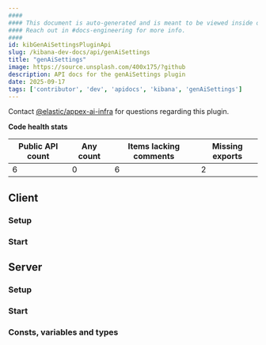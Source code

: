 ```yaml
---
####
#### This document is auto-generated and is meant to be viewed inside our experimental, new docs system.
#### Reach out in #docs-engineering for more info.
####
id: kibGenAiSettingsPluginApi
slug: /kibana-dev-docs/api/genAiSettings
title: "genAiSettings"
image: https://source.unsplash.com/400x175/?github
description: API docs for the genAiSettings plugin
date: 2025-09-17
tags: ['contributor', 'dev', 'apidocs', 'kibana', 'genAiSettings']
---
```




Contact [@elastic/appex-ai-infra](https://github.com/orgs/elastic/teams/appex-ai-infra) for questions regarding this plugin.

**Code health stats**

| Public API count  | Any count | Items lacking comments | Missing exports |
|-------------------|-----------|------------------------|-----------------|
| 6 | 0 | 6 | 2 |

## Client

### Setup
<DocDefinitionList data={[genAiSettingsObj.client.setup]}/>

### Start
<DocDefinitionList data={[genAiSettingsObj.client.start]}/>

## Server

### Setup
<DocDefinitionList data={[genAiSettingsObj.server.setup]}/>

### Start
<DocDefinitionList data={[genAiSettingsObj.server.start]}/>

### Consts, variables and types
<DocDefinitionList data={genAiSettingsObj.server.misc}/>

